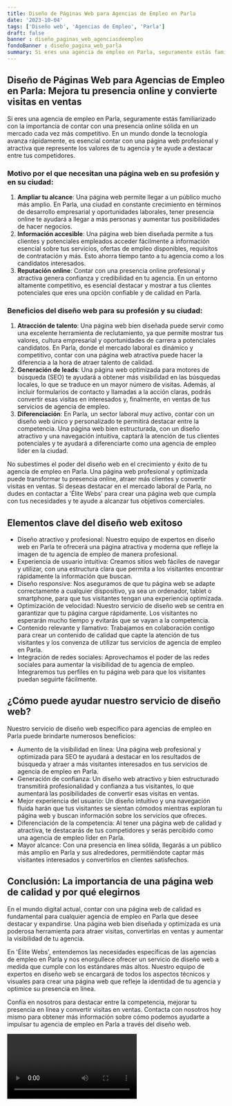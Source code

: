 ```yaml
---
title: Diseño de Páginas Web para Agencias de Empleo en Parla
date: '2023-10-04'
tags: ['Diseño web', 'Agencias de Empleo', 'Parla']
draft: false
banner : diseño_paginas_web_agenciasdeempleo
fondoBanner : diseño_pagina_web_parla
summary: Si eres una agencia de empleo en Parla, seguramente estás familiarizado con la importancia de contar con una presencia online sólida en un mercado cada vez más competitivo. En un mundo donde la tecnología avanza rápidamente, es esencial contar con una página web profesional y atractiva que represente los valores de tu agencia y te ayude a destacar entre tus competidores.
---
```


## Diseño de Páginas Web para Agencias de Empleo en Parla: Mejora tu presencia online y convierte visitas en ventas

Si eres una agencia de empleo en Parla, seguramente estás familiarizado con la importancia de contar con una presencia online sólida en un mercado cada vez más competitivo. En un mundo donde la tecnología avanza rápidamente, es esencial contar con una página web profesional y atractiva que represente los valores de tu agencia y te ayude a destacar entre tus competidores.

### Motivo por el que necesitan una página web en su profesión y en su ciudad:

1. **Ampliar tu alcance**: Una página web permite llegar a un público mucho más amplio. En Parla, una ciudad en constante crecimiento en términos de desarrollo empresarial y oportunidades laborales, tener presencia online te ayudará a llegar a más personas y aumentar tus posibilidades de hacer negocios.
2. **Información accesible**: Una página web bien diseñada permite a tus clientes y potenciales empleados acceder fácilmente a información esencial sobre tus servicios, ofertas de empleo disponibles, requisitos de contratación y más. Esto ahorra tiempo tanto a tu agencia como a los candidatos interesados.
3. **Reputación online**: Contar con una presencia online profesional y atractiva genera confianza y credibilidad en tu agencia. En un entorno altamente competitivo, es esencial destacar y mostrar a tus clientes potenciales que eres una opción confiable y de calidad en Parla.

### Beneficios del diseño web para su profesión y su ciudad:

1. **Atracción de talento**: Una página web bien diseñada puede servir como una excelente herramienta de reclutamiento, ya que permite mostrar tus valores, cultura empresarial y oportunidades de carrera a potenciales candidatos. En Parla, donde el mercado laboral es dinámico y competitivo, contar con una página web atractiva puede hacer la diferencia a la hora de atraer talento de calidad.
2. **Generación de leads**: Una página web optimizada para motores de búsqueda (SEO) te ayudará a obtener más visibilidad en las búsquedas locales, lo que se traduce en un mayor número de visitas. Además, al incluir formularios de contacto y llamadas a la acción claras, podrás convertir esas visitas en interesados y, finalmente, en ventas de tus servicios de agencia de empleo.
3. **Diferenciación**: En Parla, un sector laboral muy activo, contar con un diseño web único y personalizado te permitirá destacar entre la competencia. Una página web bien estructurada, con un diseño atractivo y una navegación intuitiva, captará la atención de tus clientes potenciales y te ayudará a diferenciarte como una agencia de empleo líder en la ciudad.

No subestimes el poder del diseño web en el crecimiento y éxito de tu agencia de empleo en Parla. Una página web profesional y optimizada puede transformar tu presencia online, atraer más clientes y convertir visitas en ventas. Si deseas destacar en el mercado laboral de Parla, no dudes en contactar a 'Élite Webs' para crear una página web que cumpla con tus necesidades y te ayude a alcanzar tus objetivos comerciales.

<GifSeo />

<Cta />

## Elementos clave del diseño web exitoso

- Diseño atractivo y profesional: Nuestro equipo de expertos en diseño web en Parla te ofrecerá una página atractiva y moderna que refleje la imagen de tu agencia de empleo de manera profesional.
- Experiencia de usuario intuitiva: Creamos sitios web fáciles de navegar y utilizar, con una estructura clara que permita a los visitantes encontrar rápidamente la información que buscan.
- Diseño responsive: Nos aseguramos de que tu página web se adapte correctamente a cualquier dispositivo, ya sea un ordenador, tablet o smartphone, para que tus visitantes tengan una experiencia optimizada.
- Optimización de velocidad: Nuestro servicio de diseño web se centra en garantizar que tu página cargue rápidamente. Los visitantes no esperarán mucho tiempo y evitarás que se vayan a la competencia.
- Contenido relevante y llamativo: Trabajamos en colaboración contigo para crear un contenido de calidad que capte la atención de tus visitantes y los convenza de utilizar tus servicios de agencia de empleo en Parla.
- Integración de redes sociales: Aprovechamos el poder de las redes sociales para aumentar la visibilidad de tu agencia de empleo. Integraremos tus perfiles en tu página web para que los visitantes puedan seguirte fácilmente.

## ¿Cómo puede ayudar nuestro servicio de diseño web?

Nuestro servicio de diseño web específico para agencias de empleo en Parla puede brindarte numerosos beneficios:

- Aumento de la visibilidad en línea: Una página web profesional y optimizada para SEO te ayudará a destacar en los resultados de búsqueda y atraer a más visitantes interesados en tus servicios de agencia de empleo en Parla.
- Generación de confianza: Un diseño web atractivo y bien estructurado transmitirá profesionalidad y confianza a tus visitantes, lo que aumentará las posibilidades de convertir esas visitas en ventas.
- Mejor experiencia del usuario: Un diseño intuitivo y una navegación fluida harán que tus visitantes se sientan cómodos mientras exploran tu página web y buscan información sobre los servicios que ofreces.
- Diferenciación de la competencia: Al tener una página web de calidad y atractiva, te destacarás de tus competidores y serás percibido como una agencia de empleo líder en Parla.
- Mayor alcance: Con una presencia en línea sólida, llegarás a un público más amplio en Parla y sus alrededores, permitiéndote captar más visitantes interesados y convertirlos en clientes satisfechos.

## Conclusión: La importancia de una página web de calidad y por qué elegirnos

En el mundo digital actual, contar con una página web de calidad es fundamental para cualquier agencia de empleo en Parla que desee destacar y expandirse. Una página web bien diseñada y optimizada es una poderosa herramienta para atraer visitas, convertirlas en ventas y aumentar la visibilidad de tu agencia.

En 'Élite Webs', entendemos las necesidades específicas de las agencias de empleo en Parla y nos enorgullece ofrecer un servicio de diseño web a medida que cumple con los estándares más altos. Nuestro equipo de expertos en diseño web se encargará de todos los aspectos técnicos y visuales para crear una página web que refleje la identidad de tu agencia y optimice su presencia en línea.

Confía en nosotros para destacar entre la competencia, mejorar tu presencia en línea y convertir visitas en ventas. Contacta con nosotros hoy mismo para obtener más información sobre cómo podemos ayudarte a impulsar tu agencia de empleo en Parla a través del diseño web.

<Video />

<CtaBot job='Agencias de Empleo' city='Parla'/>

<Gmaps query='Parla+españa+maps' />